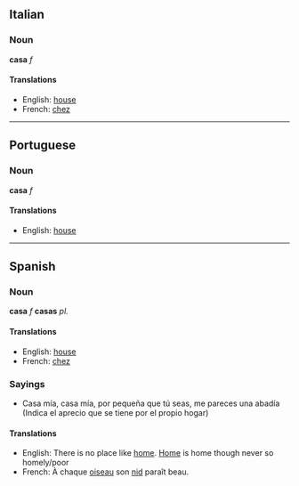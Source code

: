 ==Italian==
===Noun===
'''casa''' ''f''
====Translations====

*English: [[house]]
*French: [[chez]]
----

==Portuguese==
===Noun===
'''casa''' ''f''
====Translations====
*English: [[house]]
----

==Spanish==
===Noun===
'''casa''' ''f'' '''casas''' ''pl.''

====Translations====
*English: [[house]]
*French: [[chez]]

===Sayings===
*Casa mía, casa mía, por pequeña que tú seas, me pareces una abadía (Indica el aprecio que se tiene por el propio hogar)
====Translations====
*English: There is no place like [[home]]. [[Home]] is home though never so homely/poor 
*French: À chaque [[oiseau]] son [[nid]] paraît beau.